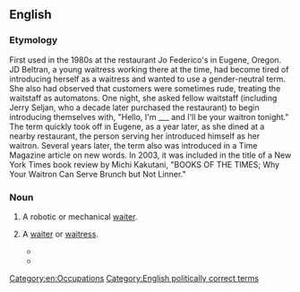==English==

===Etymology===
{{rfe|Possibly related to [[patron]].}}
First used in the 1980s at the restaurant Jo Federico's in Eugene, Oregon.  JD Beltran, a young waitress working there at the time, had become tired of introducing herself as a waitress and wanted to use a gender-neutral term.  She also had observed that customers were sometimes rude, treating the waitstaff as automatons.  One night, she asked fellow waitstaff (including Jerry Seljan, who a decade later purchased the restaurant) to begin introducing themselves with, "Hello, I'm ___ and I'll be your waitron tonight."  The term quickly took off in Eugene, as a year later, as she dined at a nearby restaurant, the person serving her introduced himself as her waitron. Several years later, the term also was introduced in a Time Magazine article on new words.  In 2003, it was included in the title of a New York Times book review by Michi Kakutani, "BOOKS OF THE TIMES; Why Your Waitron Can Serve Brunch but Not Linner."

===Noun===
{{wikipedia}}
{{en-noun}}

# {{dated|science fiction}} A robotic or mechanical [[waiter]].
# {{nonstandard|gender-neutral}} A [[waiter]] or [[waitress]].
#* {{quote-news
 |year=1985
 |date=January 23
 |work=Daily Telegraph
 |page=<!--16/4-->
 |passage=A coffee shop at Cambridge, Massachusetts, has joined the feminist bandwagon by banning references to waiters and waitresses. According to a notice on the door the staff are henceforth to be known as ‘'''waitrons'''’.}}
#* {{quote-news
 |year=2006
 |date=June 12
 |title=Letters to the Daily Telegraph
 |work=Daily Telegraph
 |author=Anthony Luke
 |url=http://www.telegraph.co.uk/comment/letters/3625679/Letters-to-The-Daily-Telegraph.html
 |accessdate=2010-10-02
 |passage=Earlier this year, at a well-known restaurant in South Africa, I saw on the menu the words "if you want something not on the menu, please consult your '''waitron'''". When I asked the manager what this meant, she told me that the term was used to ensure that no sexism was involved.}}

[[Category:en:Occupations]]
[[Category:English politically correct terms]]